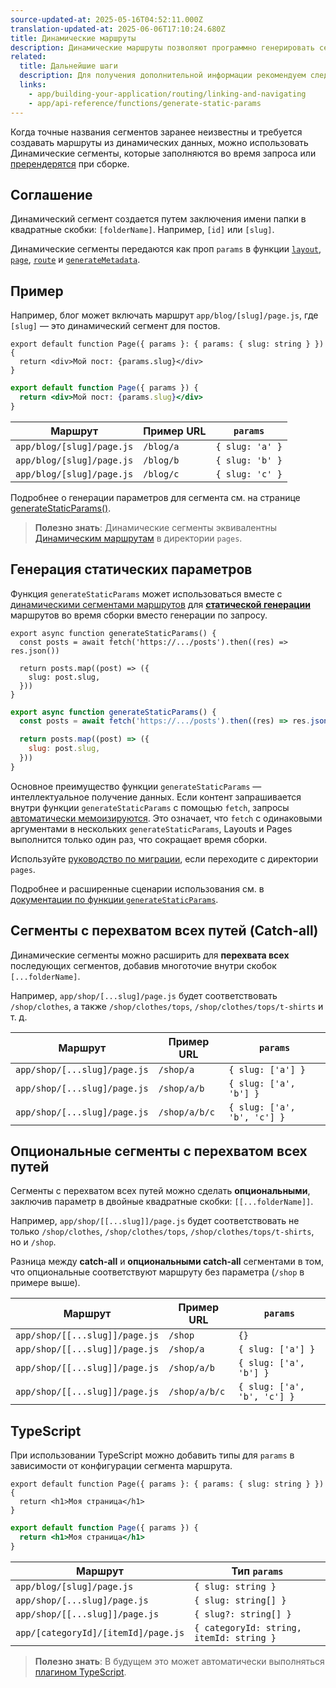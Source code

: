 ```yaml
---
source-updated-at: 2025-05-16T04:52:11.000Z
translation-updated-at: 2025-06-06T17:10:24.680Z
title: Динамические маршруты
description: Динамические маршруты позволяют программно генерировать сегменты пути на основе динамических данных.
related:
  title: Дальнейшие шаги
  description: Для получения дополнительной информации рекомендуем следующие разделы
  links:
    - app/building-your-application/routing/linking-and-navigating
    - app/api-reference/functions/generate-static-params
---
```


Когда точные названия сегментов заранее неизвестны и требуется создавать маршруты из динамических данных, можно использовать Динамические сегменты, которые заполняются во время запроса или [пререндерятся](#generating-static-params) при сборке.

## Соглашение

Динамический сегмент создается путем заключения имени папки в квадратные скобки: `[folderName]`. Например, `[id]` или `[slug]`.

Динамические сегменты передаются как проп `params` в функции [`layout`](/docs/app/api-reference/file-conventions/layout), [`page`](/docs/app/api-reference/file-conventions/page), [`route`](/docs/app/building-your-application/routing/route-handlers) и [`generateMetadata`](/docs/app/api-reference/functions/generate-metadata#generatemetadata-function).

## Пример

Например, блог может включать маршрут `app/blog/[slug]/page.js`, где `[slug]` — это динамический сегмент для постов.

```tsx filename="app/blog/[slug]/page.tsx" switcher
export default function Page({ params }: { params: { slug: string } }) {
  return <div>Мой пост: {params.slug}</div>
}
```

```jsx filename="app/blog/[slug]/page.js" switcher
export default function Page({ params }) {
  return <div>Мой пост: {params.slug}</div>
}
```

| Маршрут                     | Пример URL | `params`        |
| ------------------------- | ----------- | --------------- |
| `app/blog/[slug]/page.js` | `/blog/a`   | `{ slug: 'a' }` |
| `app/blog/[slug]/page.js` | `/blog/b`   | `{ slug: 'b' }` |
| `app/blog/[slug]/page.js` | `/blog/c`   | `{ slug: 'c' }` |

Подробнее о генерации параметров для сегмента см. на странице [generateStaticParams()](#generating-static-params).

> **Полезно знать**: Динамические сегменты эквивалентны [Динамическим маршрутам](/docs/app/building-your-application/routing/dynamic-routes) в директории `pages`.

## Генерация статических параметров

Функция `generateStaticParams` может использоваться вместе с [динамическими сегментами маршрутов](/docs/app/building-your-application/routing/dynamic-routes) для [**статической генерации**](/docs/app/building-your-application/rendering/server-components#static-rendering-default) маршрутов во время сборки вместо генерации по запросу.

```tsx filename="app/blog/[slug]/page.tsx" switcher
export async function generateStaticParams() {
  const posts = await fetch('https://.../posts').then((res) => res.json())

  return posts.map((post) => ({
    slug: post.slug,
  }))
}
```

```jsx filename="app/blog/[slug]/page.js" switcher
export async function generateStaticParams() {
  const posts = await fetch('https://.../posts').then((res) => res.json())

  return posts.map((post) => ({
    slug: post.slug,
  }))
}
```

Основное преимущество функции `generateStaticParams` — интеллектуальное получение данных. Если контент запрашивается внутри функции `generateStaticParams` с помощью `fetch`, запросы [автоматически мемоизируются](/docs/app/building-your-application/caching#request-memoization). Это означает, что `fetch` с одинаковыми аргументами в нескольких `generateStaticParams`, Layouts и Pages выполнится только один раз, что сокращает время сборки.

Используйте [руководство по миграции](/docs/app/building-your-application/upgrading/app-router-migration#dynamic-paths-getstaticpaths), если переходите с директории `pages`.

Подробнее и расширенные сценарии использования см. в [документации по функции `generateStaticParams`](/docs/app/api-reference/functions/generate-static-params).

## Сегменты с перехватом всех путей (Catch-all)

Динамические сегменты можно расширить для **перехвата всех** последующих сегментов, добавив многоточие внутри скобок `[...folderName]`.

Например, `app/shop/[...slug]/page.js` будет соответствовать `/shop/clothes`, а также `/shop/clothes/tops`, `/shop/clothes/tops/t-shirts` и т. д.

| Маршрут                        | Пример URL   | `params`                    |
| ---------------------------- | ------------- | --------------------------- |
| `app/shop/[...slug]/page.js` | `/shop/a`     | `{ slug: ['a'] }`           |
| `app/shop/[...slug]/page.js` | `/shop/a/b`   | `{ slug: ['a', 'b'] }`      |
| `app/shop/[...slug]/page.js` | `/shop/a/b/c` | `{ slug: ['a', 'b', 'c'] }` |

## Опциональные сегменты с перехватом всех путей

Сегменты с перехватом всех путей можно сделать **опциональными**, заключив параметр в двойные квадратные скобки: `[[...folderName]]`.

Например, `app/shop/[[...slug]]/page.js` будет соответствовать не только `/shop/clothes`, `/shop/clothes/tops`, `/shop/clothes/tops/t-shirts`, но и `/shop`.

Разница между **catch-all** и **опциональными catch-all** сегментами в том, что опциональные соответствуют маршруту без параметра (`/shop` в примере выше).

| Маршрут                          | Пример URL   | `params`                    |
| ------------------------------ | ------------- | --------------------------- |
| `app/shop/[[...slug]]/page.js` | `/shop`       | `{}`                        |
| `app/shop/[[...slug]]/page.js` | `/shop/a`     | `{ slug: ['a'] }`           |
| `app/shop/[[...slug]]/page.js` | `/shop/a/b`   | `{ slug: ['a', 'b'] }`      |
| `app/shop/[[...slug]]/page.js` | `/shop/a/b/c` | `{ slug: ['a', 'b', 'c'] }` |

## TypeScript

При использовании TypeScript можно добавить типы для `params` в зависимости от конфигурации сегмента маршрута.

```tsx filename="app/blog/[slug]/page.tsx" switcher
export default function Page({ params }: { params: { slug: string } }) {
  return <h1>Моя страница</h1>
}
```

```jsx filename="app/blog/[slug]/page.js" switcher
export default function Page({ params }) {
  return <h1>Моя страница</h1>
}
```

| Маршрут                               | Тип `params`                 |
| ----------------------------------- | ---------------------------------------- |
| `app/blog/[slug]/page.js`           | `{ slug: string }`                       |
| `app/shop/[...slug]/page.js`        | `{ slug: string[] }`                     |
| `app/shop/[[...slug]]/page.js`      | `{ slug?: string[] }`                    |
| `app/[categoryId]/[itemId]/page.js` | `{ categoryId: string, itemId: string }` |

> **Полезно знать**: В будущем это может автоматически выполняться [плагином TypeScript](/docs/app/building-your-application/configuring/typescript#typescript-plugin).